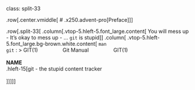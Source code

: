 class: split-33

.row[.center.vmiddle[
# .x250.advent-pro[Preface]
]]

.row[.split-33[
.column[.vtop-5.hleft-5.font_large.content[
You will mess up
- It's okay to mess up 
  - ... <code class="remark-inline-code" style="color: var(--color-deep-orange)">git</code> is stupid
]]
.column[
.vtop-5.hleft-5.font_large.bg-brown.white.content[
`man`<code class="remark-inline-code" style="color: var(--color-deep-orange)"> git</code> :
  > GIT(1) &nbsp;&nbsp;&nbsp;&nbsp;&nbsp;&nbsp;&nbsp;&nbsp;&nbsp;&nbsp;&nbsp;&nbsp;&nbsp;&nbsp;&nbsp; Git Manual &nbsp;&nbsp;&nbsp;&nbsp;&nbsp;&nbsp;&nbsp;&nbsp;&nbsp;&nbsp;&nbsp;&nbsp;&nbsp;&nbsp;&nbsp; GIT(1)<br><br>
  **NAME**<br>
  .hleft-15[git - the stupid content tracker<br><br>]
]]]]